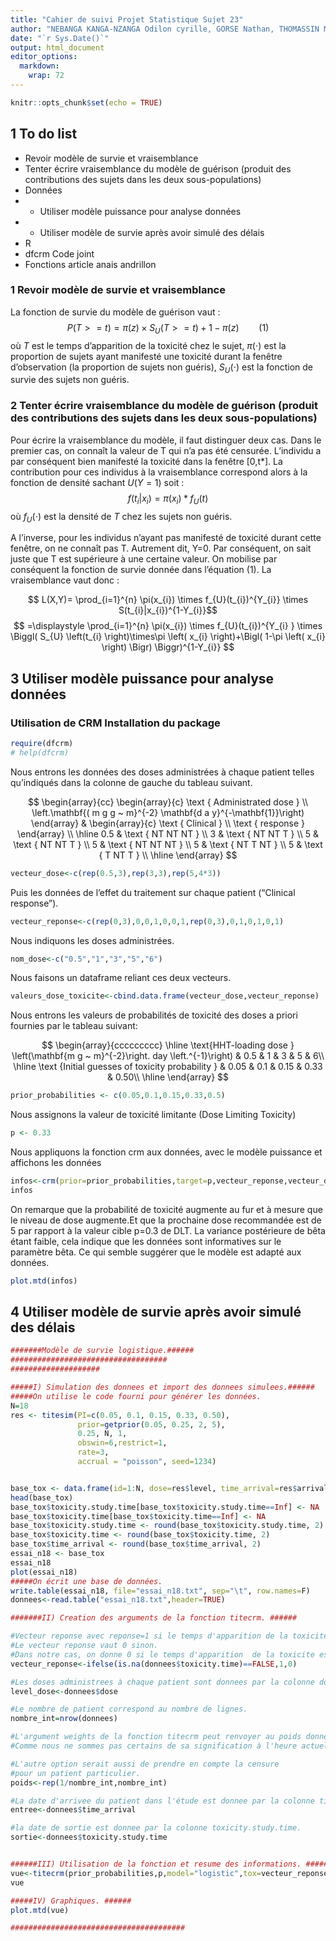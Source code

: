 ```yaml
---
title: "Cahier de suivi Projet Statistique Sujet 23"
author: "NEBANGA KANGA-NZANGA Odilon cyrille, GORSE Nathan, THOMASSIN Mathieu"
date: "`r Sys.Date()`"
output: html_document
editor_options: 
  markdown: 
    wrap: 72
---
```


```r
knitr::opts_chunk$set(echo = TRUE)
```

## 1 To do list

-   Revoir modèle de survie et vraisemblance
-   Tenter écrire vraisemblance du modèle de guérison (produit des
    contributions des sujets dans les deux sous-populations)
-   Données
-   
    -   Utiliser modèle puissance pour analyse données
-   
    -   Utiliser modèle de survie après avoir simulé des délais
-   $\mathrm{R}$
-   dfcrm Code joint
-   Fonctions article anais andrillon

### 1 Revoir modèle de survie et vraisemblance

La fonction de survie du modèle de guérison vaut : $$
P(T>=t)=\pi(z) \times S_{U}(T>=t)+1-\pi(z) \qquad (1)
$$
où $T$ est le temps d'apparition de la toxicité chez le sujet, $\pi(\cdot)$ est la proportion de sujets ayant manifesté une toxicité durant la fenêtre d'observation (la proportion de sujets non guéris), $S_U(\cdot)$ est la fonction de survie des sujets non guéris.

### 2 Tenter écrire vraisemblance du modèle de guérison (produit des contributions des sujets dans les deux sous-populations)

Pour écrire la vraisemblance du modèle, il faut distinguer deux cas.
Dans le premier cas, on connaît la valeur de T qui n'a pas été censurée.
L'individu a par conséquent bien manifesté la toxicité dans la fenêtre
[0,t\*]. La contribution pour ces individus à la vraisemblance
correspond alors à la fonction de densité sachant $U(Y=1)$ soit : 
$$
f(t_i|x_i)=\pi(x_{i})*f_{U}(t)
$$
où $f_U(\cdot)$ est la densité de $T$ chez les sujets non guéris.

A l'inverse, pour les individus n'ayant pas manifesté de toxicité durant cette fenêtre, on ne connaît pas T. Autrement dit, Y=0. Par conséquent, on sait juste que T est supérieure à une certaine valeur. On mobilise par conséquent la fonction de survie donnée dans l'équation
(1). La vraisemblance vaut donc :

$$
L(X,Y)= \prod_{i=1}^{n} \pi(x_{i}) \times f_{U}(t_{i})^{Y_{i}} \times S(t_{i}|x_{i})^{1-Y_{i}}$$
$$
=\displaystyle \prod_{i=1}^{n} \pi(x_{i}) \times f_{U}(t_{i})^{Y_{i} } \times \Biggl( S_{U} \left(t_{i} \right)\times\pi \left( x_{i} \right)+\Bigl( 1-\pi \left( x_{i} \right) \Bigr) \Biggr)^{1-Y_{i}}
$$

## 3 Utiliser modèle puissance pour analyse données

### Utilisation de CRM Installation du package

```r
require(dfcrm)
# help(dfcrm)
```

Nous entrons les données des doses administrées à chaque patient telles
qu'indiqués dans la colonne de gauche du tableau suivant.

$$
\begin{array}{cc}
\begin{array}{c}
\text { Administrated dose } \\
\left.\mathbf{( m g g ~ m}^{-2} \mathbf{d a y}^{-\mathbf{1}}\right)
\end{array} & \begin{array}{c}
\text { Clinical } \\
\text { response }
\end{array} \\
\hline 0.5 & \text { NT NT NT } \\
3 & \text { NT NT T } \\
5 & \text { NT NT T } \\
5 & \text { NT NT NT } \\
5 & \text { NT T NT } \\
5 & \text { T NT T } \\
\hline
\end{array}
$$

```r
vecteur_dose<-c(rep(0.5,3),rep(3,3),rep(5,4*3))
```

Puis les données de l'effet du traitement sur chaque patient ("Clinical
response").

```r
vecteur_reponse<-c(rep(0,3),0,0,1,0,0,1,rep(0,3),0,1,0,1,0,1)
```

Nous indiquons les doses administrées.

```r
nom_dose<-c("0.5","1","3","5","6")
```

Nous faisons un dataframe reliant ces deux vecteurs.

```r
valeurs_dose_toxicite<-cbind.data.frame(vecteur_dose,vecteur_reponse)
```

Nous entrons les valeurs de probabilités de toxicité des doses a priori
fournies par le tableau suivant:

$$
\begin{array}{ccccccccc}
\hline \text{HHT-loading dose } \left(\mathbf{m g ~ m}^{-2}\right. day \left.^{-1}\right) & 0.5 & 1 & 3 & 5 & 6\\
\hline \text {Initial guesses of toxicity probability } & 0.05 & 0.1 & 0.15 & 0.33 & 0.50\\
\hline
\end{array}
$$

```r
prior_probabilities <- c(0.05,0.1,0.15,0.33,0.5) 
```

Nous assignons la valeur de toxicité limitante (Dose Limiting Toxicity)

```r
p <- 0.33
```

Nous appliquons la fonction crm aux données, avec le modèle puissance et
affichons les données

```r
infos<-crm(prior=prior_probabilities,target=p,vecteur_reponse,vecteur_dose,18) # puissance avec empiric
infos
```

On remarque que la probabilité de toxicité augmente au fur et à mesure que
le niveau de dose augmente.Et que la prochaine dose recommandée est de 5 par 
rapport à la valeur cible p=0.3 de DLT.
La variance postérieure de bêta étant faible, cela indique que les données 
sont informatives sur le paramètre bêta. Ce qui semble suggérer que le
modèle est adapté aux données.

```r
plot.mtd(infos)
```


## 4 Utiliser modèle de survie après avoir simulé des délais

```r
#######Modèle de survie logistique.######
###################################
####################

#####I) Simulation des donnees et import des donnees simulees.######
#####On utilise le code fourni pour générer les données. 
N=18
res <- titesim(PI=c(0.05, 0.1, 0.15, 0.33, 0.50), 
               prior=getprior(0.05, 0.25, 2, 5), 
               0.25, N, 1,
               obswin=6,restrict=1,
               rate=3,
               accrual = "poisson", seed=1234)


base_tox <- data.frame(id=1:N, dose=res$level, time_arrival=res$arrival, toxicity.study.time=res$toxicity.study.time, toxicity.time=res$toxicity.time)
head(base_tox)
base_tox$toxicity.study.time[base_tox$toxicity.study.time==Inf] <- NA
base_tox$toxicity.time[base_tox$toxicity.time==Inf] <- NA
base_tox$toxicity.study.time <- round(base_tox$toxicity.study.time, 2)
base_tox$toxicity.time <- round(base_tox$toxicity.time, 2)
base_tox$time_arrival <- round(base_tox$time_arrival, 2)
essai_n18 <- base_tox
essai_n18
plot(essai_n18)
#####On écrit une base de données. 
write.table(essai_n18, file="essai_n18.txt", sep="\t", row.names=F)
donnees<-read.table("essai_n18.txt",header=TRUE)

#######II) Creation des arguments de la fonction titecrm. ######

#Vecteur reponse avec reponse=1 si le temps d'apparition de la toxicite est connu. 
#Le vecteur reponse vaut 0 sinon. 
#Dans notre cas, on donne 0 si le temps d'apparition  de la toxicite est NA.
vecteur_reponse<-ifelse(is.na(donnees$toxicity.time)==FALSE,1,0)

#Les doses administrees à chaque patient sont donnees par la colonne dose. 
level_dose<-donnees$dose

#Le nombre de patient correspond au nombre de lignes. 
nombre_int=nrow(donnees)

#L'argument weights de la fonction titecrm peut renvoyer au poids donne à chaque individu. 
#Comme nous ne sommes pas certains de sa signification à l'heure actuelle, nous donnons un poids uniforme. 

#L'autre option serait aussi de prendre en compte la censure
#pour un patient particulier. 
poids<-rep(1/nombre_int,nombre_int)

#La date d'arrivee du patient dans l'étude est donnee par la colonne time_arrival.
entree<-donnees$time_arrival

#la date de sortie est donnee par la colonne toxicity.study.time. 
sortie<-donnees$toxicity.study.time


######III) Utilisation de la fonction et resume des informations. ##### 
vue<-titecrm(prior_probabilities,p,model="logistic",tox=vecteur_reponse,dosename=nom_dose,n=nrow(donnees),entry=entree,exit=sortie,level=level_dose,pid=donnees$id,weights =poids)
vue

#####IV) Graphiques. ######
plot.mtd(vue)

#######################################
```
